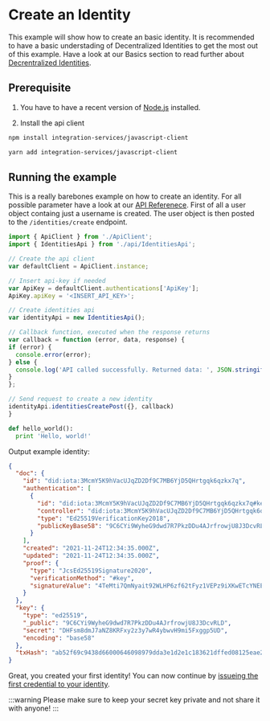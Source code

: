 # Create an Identity


This example will show how to create an basic identity. It is recommended to have a basic
understading of Decentralized Identities to get the most out of this example. Have a look at our Basics section to read further about
[Decrentralized Identities](../basics/identity).

## Prerequisite

1. You have to have a recent version of [Node.js](https://nodejs.org/en/) installed.

2. Install the api client

<Tabs>
<TabItem value="npm" label="npm">

```bash
npm install integration-services/javascript-client
```

</TabItem>
<TabItem value="yarn" label="Yarn">

```bash
yarn add integration-services/javascript-client
```

</TabItem>
</Tabs>

## Running the example

This is a really barebones example on how to create an identity. For all possible parameter have a look at our [API Referenece](../api_reference).
First of all a user object containg just a username is created. The user object is then posted to the `/identities/create` endpoint.

<Tabs>
<TabItem value="js" label="JavaScript">

```js
import { ApiClient } from './ApiClient';
import { IdentitiesApi } from './api/IdentitiesApi';

// Create the api client
var defaultClient = ApiClient.instance;

// Insert api-key if needed
var ApiKey = defaultClient.authentications['ApiKey'];
ApiKey.apiKey = '<INSERT_API_KEY>';

// Create identities api
var identityApi = new IdentitiesApi();

// Callback function, executed when the response returns
var callback = function (error, data, response) {
if (error) {
  console.error(error);
} else {
  console.log('API called successfully. Returned data: ', JSON.stringify(data, "", 2));
}
};

// Send request to create a new identity
identityApi.identitiesCreatePost({}, callback)
}
```

</TabItem>
<TabItem value="py" label="Python">

```py
def hello_world():
  print 'Hello, world!'
```

</TabItem>

</Tabs>

Output example identity:

```json
{
  "doc": {
    "id": "did:iota:3McmY5K9hVacUJqZD2Df9C7MB6YjD5QHrtgqk6qzkx7q",
    "authentication": [
      {
        "id": "did:iota:3McmY5K9hVacUJqZD2Df9C7MB6YjD5QHrtgqk6qzkx7q#key",
        "controller": "did:iota:3McmY5K9hVacUJqZD2Df9C7MB6YjD5QHrtgqk6qzkx7q",
        "type": "Ed25519VerificationKey2018",
        "publicKeyBase58": "9C6CYi9WyheG9dwd7R7PkzDDu4AJrfrowjU8J3DcvRLD"
      }
    ],
    "created": "2021-11-24T12:34:35.000Z",
    "updated": "2021-11-24T12:34:35.000Z",
    "proof": {
      "type": "JcsEd25519Signature2020",
      "verificationMethod": "#key",
      "signatureValue": "4TeMti7QmNyait92WLHP6zf62tFyz1VEPz9iXKwETcYNEEXA6auBhGLahCUhC6a85ukgsJoB7TjDk1njxWBNmjz2"
    }
  },
  "key": {
    "type": "ed25519",
    "_public": "9C6CYi9WyheG9dwd7R7PkzDDu4AJrfrowjU8J3DcvRLD",
    "secret": "DHFsm8dmJ7aNZ8KRFxy2z3y7wR4ybwvH9mi5Fxggp5UD",
    "encoding": "base58"
  },
  "txHash": "ab52f69c9438d66000646098979dda3e1d2e1c183621dffed08125eae24e027c"
}
```

Great, you created your first identity! You can now continue by [issueing the first credential to your identity](./issue_credential).

:::warning
Please make sure to keep your secret key private and not share it with anyone!
:::
